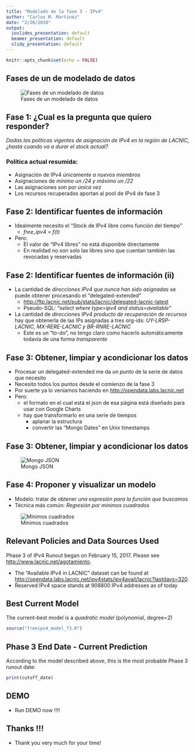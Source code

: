 ```yaml
---
title: "Modelado de la fase 3 - IPv4"
author: "Carlos M. Martinez"
date: "2/26/2018"
output:
  ioslides_presentation: default
  beamer_presentation: default
  slidy_presentation: default
---
```


```r
knitr::opts_chunk$set(echo = FALSE)
```

## Fases de un de modelado de datos

![Fases de un modelado de datos](steps.png)

## Fase 1: ¿Cual es la pregunta que quiero responder?

_Dadas las políticas vigentes de asignación de IPv4 en la región de LACNIC, ¿hasta cuando va a durar el stock actual?_

### Política actual resumida:

- Asignación de IPv4 *únicamente a nuevos miembros*
- Asignaciones de *mínimo un /24 y máximo un /22*
- Las asignaciones son por *única vez*
- Los recursos recuperados aportan al pool de IPv4 de fase 3

## Fase 2: Identificar fuentes de información

- Idealmente necesito el "Stock de IPv4 libre como función del tiempo"
     - _free_ipv4 = f(t)_
     
- Pero:
     - El valor de "IPv4 libres" no está disponible directamente 
     - En realidad no son solo las libres sino que cuentan también las revocadas y reservadas

## Fase 2: Identificar fuentes de información (ii)

- La cantidad de *direcciones IPv4 que nunca han sido asignadas* se puede obtener procesando el "delegated-extended"
    - <http://ftp.lacnic.net/pub/stats/lacnic/delegated-lacnic-latest>
    - Pseudo-SQL: _"select where type=ipv4 and status=available"_

- La cantidad de *direcciones IPv4 producto de recuperación de recursos* hay que obtenerla de las IPs asignadas a tres org-ids: _UY-LRSP-LACNIC, MX-RERE-LACNIC y BR-RNRE-LACNIC_
    - Este es un "to-do", no tengo claro como hacerlo automáticamente todavía de una forma _transparente_

## Fase 3: Obtener, limpiar y acondicionar los datos 

- Procesar un delegated-extended me da *un punto* de la serie de datos que necesito
- Necesito todos los puntos desde el comienzo de la fase 3
- Por suerte ya lo veníamos haciendo en <http://opendata.labs.lacnic.net>
- Pero:
    - el formato en el cual está el json de esa página está diseñado para usar con Google Charts
    - hay que transformarlo en una serie de tiempos
      - aplanar la estructura
      - convertir las "Mongo Dates" en Unix timestamps
    
## Fase 3: Obtener, limpiar y acondicionar los datos 

![Mongo JSON](mongojson.png)

## Fase 4: Proponer y visualizar un modelo

- Modelo: tratar de obtener *una expresión para la función que buscamos*
- Técnica más común: *Regresión por mínimos cuadrados* 

![Mínimos cuadrados](linreg.png)

## Relevant Policies and Data Sources Used

Phase 3 of IPv4 Runout began on February 15, 2017. Please see <http://www.lacnic.net/agotamiento>.

- The "Available IPv4 in LACNIC" dataset can be found at <http://opendata.labs.lacnic.net/ipv4stats/ipv4avail/lacnic?lastdays=320>.
- Reserved IPv4 space stands at 908800 IPv4 addresses as of today

## Best Current Model

The current-best model is a _quadratic model_ (polynomial, degree=2)

```r
source("freeipv4_model_f3.R")
```

## Phase 3 End Date - Current Prediction

According to the model described above, this is the most probable Phase 3 runout date:

```r
print(cutoff_date)
```

## DEMO

- Run DEMO now !!!!

## Thanks !!!

- Thank you very much for your time!
